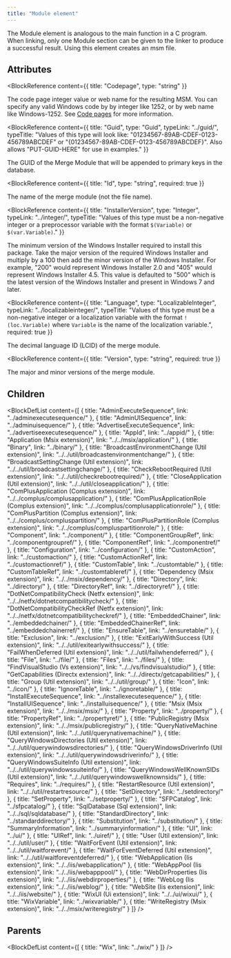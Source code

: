 ```yaml
---
title: "Module element"
---
```



The Module element is analogous to the main function in a C program. When linking, only
 one Module section can be given to the linker to produce a successful result. Using this
 element creates an msm file.


## Attributes

<BlockWrapper>

  <BlockReference
    content={{
      title: "Codepage",
      type: "string"
    }}
  >
  The code page integer value or web name for the resulting MSM. You can specify any valid Windows
   code by by integer like 1252, or by web name like Windows-1252. See [Code pages](../../../tools/codepage/)
   for more information.
  </BlockReference>

  <BlockReference
    content={{
      title: "Guid",
      type: "Guid",
      typeLink: "../guid/",
      typeTitle: "Values of this type will look like: \"01234567-89AB-CDEF-0123-456789ABCDEF\" or \"{01234567-89AB-CDEF-0123-456789ABCDEF}\". Also allows \"PUT-GUID-HERE\" for use in examples."
    }}
  >
  The GUID of the Merge Module that will be appended to primary keys in the database.
  </BlockReference>

  <BlockReference
    content={{
      title: "Id",
      type: "string",
      required: true
    }}
  >
  The name of the merge module (not the file name).
  </BlockReference>

  <BlockReference
    content={{
      title: "InstallerVersion",
      type: "Integer",
      typeLink: "../integer/",
      typeTitle: "Values of this type must be a non-negative integer or a preprocessor variable with the format `$(Variable)` or `$(var.Variable)`."
    }}
  >
  The minimum version of the Windows Installer required to install this package. Take the major version of the required Windows Installer
   and multiply by a 100 then add the minor version of the Windows Installer. For example, "200" would represent Windows Installer 2.0 and
   "405" would represent Windows Installer 4.5. This value is defaulted to "500" which is the latest version of the Windows Installer and
   present in Windows 7 and later.
  </BlockReference>

  <BlockReference
    content={{
      title: "Language",
      type: "LocalizableInteger",
      typeLink: "../localizableinteger/",
      typeTitle: "Values of this type must be a non-negative integer or a localization variable with the format `!(loc.Variable)` where `Variable` is the name of the localization variable.",
      required: true
    }}
  >
  The decimal language ID (LCID) of the merge module.
  </BlockReference>

  <BlockReference
    content={{
      title: "Version",
      type: "string",
      required: true
    }}
  >
  The major and minor versions of the merge module.
  </BlockReference>

</BlockWrapper>

## Children

<BlockDefList content={[
    {
      title: "AdminExecuteSequence",
      link: "../adminexecutesequence/"
    },
    {
      title: "AdminUISequence",
      link: "../adminuisequence/"
    },
    {
      title: "AdvertiseExecuteSequence",
      link: "../advertiseexecutesequence/"
    },
    {
      title: "AppId",
      link: "../appid/"
    },
    {
      title: "Application (Msix extension)",
      link: "../../msix/application/"
    },
    {
      title: "Binary",
      link: "../binary/"
    },
    {
      title: "BroadcastEnvironmentChange (Util extension)",
      link: "../../util/broadcastenvironmentchange/"
    },
    {
      title: "BroadcastSettingChange (Util extension)",
      link: "../../util/broadcastsettingchange/"
    },
    {
      title: "CheckRebootRequired (Util extension)",
      link: "../../util/checkrebootrequired/"
    },
    {
      title: "CloseApplication (Util extension)",
      link: "../../util/closeapplication/"
    },
    {
      title: "ComPlusApplication (Complus extension)",
      link: "../../complus/complusapplication/"
    },
    {
      title: "ComPlusApplicationRole (Complus extension)",
      link: "../../complus/complusapplicationrole/"
    },
    {
      title: "ComPlusPartition (Complus extension)",
      link: "../../complus/compluspartition/"
    },
    {
      title: "ComPlusPartitionRole (Complus extension)",
      link: "../../complus/compluspartitionrole/"
    },
    {
      title: "Component",
      link: "../component/"
    },
    {
      title: "ComponentGroupRef",
      link: "../componentgroupref/"
    },
    {
      title: "ComponentRef",
      link: "../componentref/"
    },
    {
      title: "Configuration",
      link: "../configuration/"
    },
    {
      title: "CustomAction",
      link: "../customaction/"
    },
    {
      title: "CustomActionRef",
      link: "../customactionref/"
    },
    {
      title: "CustomTable",
      link: "../customtable/"
    },
    {
      title: "CustomTableRef",
      link: "../customtableref/"
    },
    {
      title: "Dependency (Msix extension)",
      link: "../../msix/dependency/"
    },
    {
      title: "Directory",
      link: "../directory/"
    },
    {
      title: "DirectoryRef",
      link: "../directoryref/"
    },
    {
      title: "DotNetCompatibilityCheck (Netfx extension)",
      link: "../../netfx/dotnetcompatibilitycheck/"
    },
    {
      title: "DotNetCompatibilityCheckRef (Netfx extension)",
      link: "../../netfx/dotnetcompatibilitycheckref/"
    },
    {
      title: "EmbeddedChainer",
      link: "../embeddedchainer/"
    },
    {
      title: "EmbeddedChainerRef",
      link: "../embeddedchainerref/"
    },
    {
      title: "EnsureTable",
      link: "../ensuretable/"
    },
    {
      title: "Exclusion",
      link: "../exclusion/"
    },
    {
      title: "ExitEarlyWithSuccess (Util extension)",
      link: "../../util/exitearlywithsuccess/"
    },
    {
      title: "FailWhenDeferred (Util extension)",
      link: "../../util/failwhendeferred/"
    },
    {
      title: "File",
      link: "../file/"
    },
    {
      title: "Files",
      link: "../files/"
    },
    {
      title: "FindVisualStudio (Vs extension)",
      link: "../../vs/findvisualstudio/"
    },
    {
      title: "GetCapabilities (Directx extension)",
      link: "../../directx/getcapabilities/"
    },
    {
      title: "Group (Util extension)",
      link: "../../util/group/"
    },
    {
      title: "Icon",
      link: "../icon/"
    },
    {
      title: "IgnoreTable",
      link: "../ignoretable/"
    },
    {
      title: "InstallExecuteSequence",
      link: "../installexecutesequence/"
    },
    {
      title: "InstallUISequence",
      link: "../installuisequence/"
    },
    {
      title: "Msix (Msix extension)",
      link: "../../msix/msix/"
    },
    {
      title: "Property",
      link: "../property/"
    },
    {
      title: "PropertyRef",
      link: "../propertyref/"
    },
    {
      title: "PublicRegistry (Msix extension)",
      link: "../../msix/publicregistry/"
    },
    {
      title: "QueryNativeMachine (Util extension)",
      link: "../../util/querynativemachine/"
    },
    {
      title: "QueryWindowsDirectories (Util extension)",
      link: "../../util/querywindowsdirectories/"
    },
    {
      title: "QueryWindowsDriverInfo (Util extension)",
      link: "../../util/querywindowsdriverinfo/"
    },
    {
      title: "QueryWindowsSuiteInfo (Util extension)",
      link: "../../util/querywindowssuiteinfo/"
    },
    {
      title: "QueryWindowsWellKnownSIDs (Util extension)",
      link: "../../util/querywindowswellknownsids/"
    },
    {
      title: "Requires",
      link: "../requires/"
    },
    {
      title: "RestartResource (Util extension)",
      link: "../../util/restartresource/"
    },
    {
      title: "SetDirectory",
      link: "../setdirectory/"
    },
    {
      title: "SetProperty",
      link: "../setproperty/"
    },
    {
      title: "SFPCatalog",
      link: "../sfpcatalog/"
    },
    {
      title: "SqlDatabase (Sql extension)",
      link: "../../sql/sqldatabase/"
    },
    {
      title: "StandardDirectory",
      link: "../standarddirectory/"
    },
    {
      title: "Substitution",
      link: "../substitution/"
    },
    {
      title: "SummaryInformation",
      link: "../summaryinformation/"
    },
    {
      title: "UI",
      link: "../ui/"
    },
    {
      title: "UIRef",
      link: "../uiref/"
    },
    {
      title: "User (Util extension)",
      link: "../../util/user/"
    },
    {
      title: "WaitForEvent (Util extension)",
      link: "../../util/waitforevent/"
    },
    {
      title: "WaitForEventDeferred (Util extension)",
      link: "../../util/waitforeventdeferred/"
    },
    {
      title: "WebApplication (Iis extension)",
      link: "../../iis/webapplication/"
    },
    {
      title: "WebAppPool (Iis extension)",
      link: "../../iis/webapppool/"
    },
    {
      title: "WebDirProperties (Iis extension)",
      link: "../../iis/webdirproperties/"
    },
    {
      title: "WebLog (Iis extension)",
      link: "../../iis/weblog/"
    },
    {
      title: "WebSite (Iis extension)",
      link: "../../iis/website/"
    },
    {
      title: "WixUI (Ui extension)",
      link: "../../ui/wixui/"
    },
    {
      title: "WixVariable",
      link: "../wixvariable/"
    },
    {
      title: "WriteRegistry (Msix extension)",
      link: "../../msix/writeregistry/"
    }
  ]}
/>

## Parents

<BlockDefList content={[
    {
      title: "Wix",
      link: "../wix/"
    }
  ]}
/>